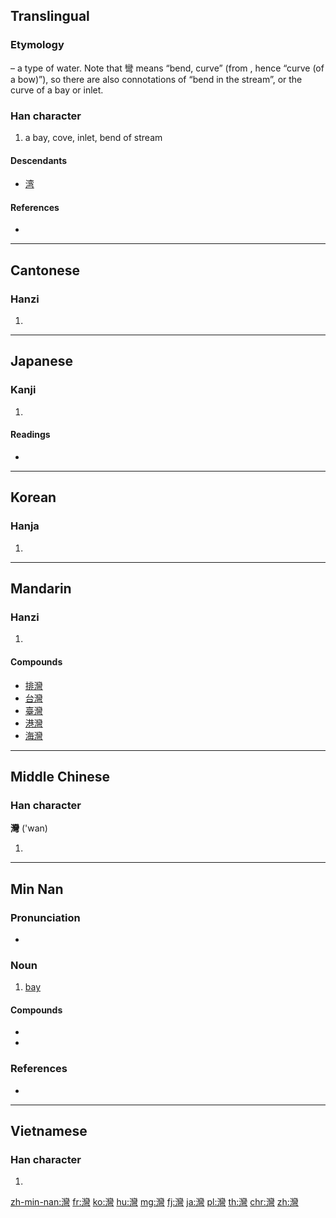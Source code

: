 {{also|湾}}
==Translingual==
{{stroke order|strokes=25}}
{{zh-forms|s=湾}}

===Etymology===
{{Han compound|水|alt1=氵|t1=water|彎|ls=psc|c1=s|c2=p}} – a type of water. Note that 彎 means “bend, curve” (from {{m|mul|弓||bow|sc=Hani}}, hence “curve (of a bow)”), so there are also connotations of “bend in the stream”, or the curve of a bay or inlet.

===Han character===
{{Han char|rn=85|rad=水|as=22|sn=25|four=32127|canj=EVFN}}

# a bay, cove, inlet, bend of stream

====Descendants====
* [[湾]]

====References====
* {{Han ref|kx=0664.100|dkj=18823|dj=1072.340|hdz=31798.090|uh=7063|ud=28771|bh=C657|bd=50775}}

----

==Cantonese==

===Hanzi===
{{yue-hanzi|jyut=waan1|y=waan1|sim=湾}}

# {{defn|lang=yue|sort=水22}}

----

==Japanese==

===Kanji===
{{ja-kanji|grade=|rs=水22|style=ky|shin=湾}}

# {{defn|lang=ja|sort=水22}}

====Readings====
* {{ja-readings|on=[[わん]] (wan)|kun=[[いりこむ]] (irikomu)}}

----

==Korean==

===Hanja===
{{ko-hanja|hangeul=만|eumhun=|rv=man|mr=man|y=man}}

# {{defn|lang=ko|sort=水22}}

----

==Mandarin==

===Hanzi===
{{cmn-hanzi|sim=湾|pin=[[wān]] ([[wan1]])|wg=wan<sup>1</sup>}}

# {{defn|lang=cmn|sort=水22}}

====Compounds====
* [[排灣]]
* [[台灣]]
* [[臺灣]]
* [[港灣]]
* [[海灣]]

----

==Middle Chinese==

===Han character===
'''灣''' ('wan)

# {{defn|lang=ltc|sort=水22}}

----

==Min Nan==

===Pronunciation===
* {{IPA|[ uan˥˥ ]|lang=nan}}

===Noun===
{{nan-noun|t|poj=oan|pojt=oan1|tra=灣|sim=湾|rs=水22}}

# [[bay]]

====Compounds====
* {{zh-l|臺灣}}
* {{zh-l|港灣}}

===References===
*{{thcwd|13410}}

----

==Vietnamese==

===Han character===
{{vi-hantu|[[loan]], [[loáng]], [[loãng]], [[vịnh]]|rs=水22}}

# {{defn|lang=vi|sort=水22}}

[[zh-min-nan:灣]]
[[fr:灣]]
[[ko:灣]]
[[hu:灣]]
[[mg:灣]]
[[fj:灣]]
[[ja:灣]]
[[pl:灣]]
[[th:灣]]
[[chr:灣]]
[[zh:灣]]